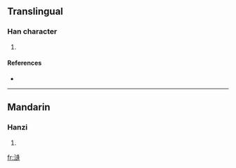 ==Translingual==

===Han character===
{{Han char|rn=85|rad=水|as=11|sn=14|four=|canj=水卜竹十 (EYHJ)}}

# {{defn|Han|sort=水11}}

====References====
* {{Han ref|kx=0646.280|dkj=18162|hdz=31727.030|uh=6F28|ud=28456}}

----

==Mandarin==

===Hanzi===
{{cmn-hanzi|pin=[[féng]] ([[feng2]]), [[xuàn]] ([[xuan4]])|wg=feng<sup>2</sup>, hsüan<sup>4</sup>}}

# {{defn|Mandarin}}

[[fr:漨]]
